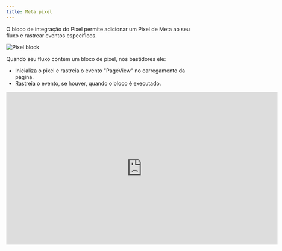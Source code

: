 ```yaml
---
title: Meta pixel
---
```


O bloco de integração do Pixel permite adicionar um Pixel de Meta ao seu fluxo e rastrear eventos específicos.

<Frame>
  <img src="/images/admin/automation/admin/automation/blocks/integrations/pixel.png" alt="Pixel block" />
</Frame>

Quando seu fluxo contém um bloco de pixel, nos bastidores ele:

- Inicializa o pixel e rastreia o evento "PageView" no carregamento da página.
- Rastreia o evento, se houver, quando o bloco é executado.

<div className="relative" style={{ paddingTop: '5%', paddingBottom: '5%' }}>
  <iframe
    src="https://player.vimeo.com/video/914888392?badge=0&amp;autopause=0&amp;player_id=0&amp;app_id=58479"
    width="720"
    height="405"
    frameborder="0"
    allow="autoplay; fullscreen; picture-in-picture" title="02.09 - Como usar condicionais e montar nosso gatilho"
  />
</div>